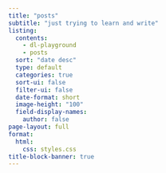 ```yaml
---
title: "posts"
subtitle: "just trying to learn and write"
listing:
  contents:
    - dl-playground
    - posts
  sort: "date desc"
  type: default
  categories: true
  sort-ui: false
  filter-ui: false
  date-format: short
  image-height: "100"
  field-display-names:
    author: false
page-layout: full
format:
  html:
    css: styles.css
title-block-banner: true
---
```



